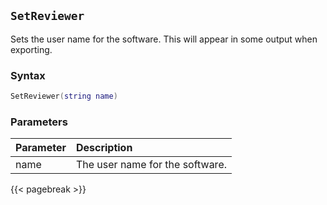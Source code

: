 ## `SetReviewer`

Sets the user name for the software.
This will appear in some output when exporting.

### Syntax {-}

``` .lua
SetReviewer(string name)
```

### Parameters {-}

**Parameter** | **Description**
| :-- | :-- |
name | The user name for the software.

{{< pagebreak >}}



